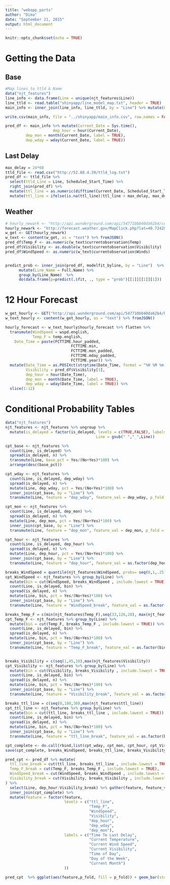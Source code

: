 ```yaml
---
title: "webapp_parts"
author: "Dima"
date: "September 21, 2015"
output: html_document
---
```


```r
knitr::opts_chunk$set(echo = TRUE)
```

# Getting the Data  
## Base
```r
#Map lines to ttld & Name
data("njt_features")
line_info <- data.frame(Line = unique(njt_features$Line))
line_ttld <- read.table("shinyapp/line_model_map.txt", header = TRUE)
main_info <- inner_join(line_info, line_ttld, by = "Line") %>% mutate(Line = gsub(" ","_",Line))

write.csv(main_info, file = "../shinyapp/main_info.csv", row.names = FALSE)
```

```r
pred_df <- main_info %>% mutate(Current_Date = Sys.time(),
                     dep_hour = hour(Current_Date),
         dep_mon = month(Current_Date, label = TRUE),
         dep_wday = wday(Current_Date, label = TRUE))
```

## Last Delay 
```r
max_delay = 24*60
ttld_file <- read.csv("http://52.88.4.39/ttld_log.txt")
pred_df <- ttld_file %>% 
  select(ttld_Line = Line, Scheduled_Start_Time) %>% 
  right_join(pred_df) %>% 
  mutate(ttl_line = as.numeric(difftime(Current_Date, Scheduled_Start_Time, units = "mins"))) %>% 
  mutate(ttl_line = ifelse(is.na(ttl_line)|ttl_line > max_delay, max_delay, ttl_line))

```


## Weather  

```r
# hourly_newark <- "http://api.wunderground.com/api/547710b840da62b4/conditions/q/NJ/Newark.json"
hourly_newark <- "http://forecast.weather.gov/MapClick.php?lat=40.7242&lon=-74.1726&FcstType=json"
w_get <- GET(hourly_newark)
w_text <- content(w_get, as = "text") %>% fromJSON()
pred_df$Temp_F <- as.numeric(w_text$currentobservation$Temp)
pred_df$Visibility <- as.double(w_text$currentobservation$Visibility)
pred_df$WindSpeed <- as.numeric(w_text$currentobservation$Winds)



```

```r
predict_prob <- inner_join(pred_df, modelfit_byline, by = "Line")  %>%
      mutate(Line_Name = Full.Name) %>%
      group_by(Line_Name)  %>%
      do(data.frame(p=predict(.$fit, ., type = "prob")[[1]][[1]][1]))
```

# 12 Hour Forecast  
```r
w_get_hourly <- GET("http://api.wunderground.com/api/547710b840da62b4/hourly/q/NJ/Newark.json")
w_text_hourly <- content(w_get_hourly, as = "text") %>% fromJSON()

hourly_forecast <- w_text_hourly$hourly_forecast %>% flatten %>% 
  transmute(WindSpeed = wspd.english,
            Temp_F = temp.english,
    Date_Time = paste(FCTTIME.hour_padded, 
                             FCTTIME.min, 
                             FCTTIME.mon_padded, 
                             FCTTIME.mday_padded, 
                             FCTTIME.year)) %>%
  mutate(Date_Time = as.POSIXct(strptime(Date_Time, format = "%H %M %m %d %Y")),
         Visibility = pred_df$Visibility[1],
         dep_hour = hour(Date_Time),
         dep_mon = month(Date_Time, label = TRUE),
         dep_wday = wday(Date_Time, label = TRUE)) %>% 
  slice(1:12)
```


# Conditional Probability Tables  
```r
data("njt_features")
njt_features <- njt_features %>% ungroup %>% 
  mutate(is_delayed = factor(is_delayed, levels = c(TRUE,FALSE), labels = c("Yes","No")),
                                        Line = gsub(" ","_",Line))
```



```r
cpt_base <- njt_features %>% 
  count(Line, is_delayed) %>% 
  spread(is_delayed, n) %>%
  transmute(Line, base_pct = Yes/(No+Yes)*100) %>%
  arrange(desc(base_pct))

```


```r

cpt_wday <- njt_features %>% 
  count(Line, is_delayed, dep_wday) %>% 
  spread(is_delayed, n) %>%
  mutate(Line, dep_wday, pct = Yes/(No+Yes)*100) %>% 
  inner_join(cpt_base, by = "Line") %>% 
  transmute(Line, feature = "dep_wday", feature_val = dep_wday, p_fold = log2(pct/base_pct))

cpt_mon <- njt_features %>% 
  count(Line, is_delayed, dep_mon) %>% 
  spread(is_delayed, n) %>%
  mutate(Line, dep_mon, pct = Yes/(No+Yes)*100) %>% 
  inner_join(cpt_base, by = "Line") %>% 
  transmute(Line, feature = "dep_mon", feature_val = dep_mon, p_fold = log2(pct/base_pct))

cpt_hour <- njt_features %>% 
  count(Line, is_delayed, dep_hour) %>% 
  spread(is_delayed, n) %>%
  mutate(Line, dep_hour, pct = Yes/(No+Yes)*100) %>% 
  inner_join(cpt_base, by = "Line") %>% 
  transmute(Line, feature = "dep_hour", feature_val = as.factor(dep_hour), p_fold = log2(pct/base_pct))
```


```r
breaks_WindSpeed = quantile(njt_features$WindSpeed, probs= seq(0,1,.25))
cpt_WindSpeed <- njt_features %>% group_by(Line) %>%
  mutate(bin = cut(WindSpeed, breaks_WindSpeed , include.lowest = TRUE)) %>% 
  count(Line, is_delayed, bin) %>% 
  spread(is_delayed, n) %>%
  mutate(Line, bin, pct = Yes/(No+Yes)*100) %>% 
  inner_join(cpt_base, by = "Line") %>% 
  transmute(Line, feature = "WindSpeed_break", feature_val = as.factor(bin), p_fold = log2(pct/base_pct))

breaks_Temp_F = c(min(njt_features$Temp_F),seq(33,126,20), max(njt_features$Temp_F))
cpt_Temp_F <- njt_features %>% group_by(Line) %>%
  mutate(bin = cut(Temp_F, breaks_Temp_F , include.lowest = TRUE)) %>% 
  count(Line, is_delayed, bin) %>% 
  spread(is_delayed, n) %>%
  mutate(Line, bin, pct = Yes/(No+Yes)*100) %>% 
  inner_join(cpt_base, by = "Line") %>% 
  transmute(Line, feature = "Temp_F_break", feature_val = as.factor(bin), p_fold = log2(pct/base_pct))


breaks_Visibility = c(seq(1,45,10),max(njt_features$Visibility))
cpt_Visibility <- njt_features %>% group_by(Line) %>%
  mutate(bin = cut(Visibility, breaks_Visibility , include.lowest = TRUE)) %>% 
  count(Line, is_delayed, bin) %>% 
  spread(is_delayed, n) %>%
  mutate(Line, bin, pct = Yes/(No+Yes)*100) %>% 
  inner_join(cpt_base, by = "Line") %>% 
  transmute(Line, feature = "Visibility_break", feature_val = as.factor(bin), p_fold = log2(pct/base_pct))
```

```r
breaks_ttl_line = c(seq(0,180,30),max(njt_features$ttl_line))
cpt_ttl_line <- njt_features %>% group_by(Line) %>%
  mutate(bin = cut(ttl_line, breaks_ttl_line , include.lowest = TRUE)) %>% 
  count(Line, is_delayed, bin) %>% 
  spread(is_delayed, n) %>%
  mutate(Line, bin, pct = Yes/(No+Yes)*100) %>% 
  inner_join(cpt_base, by = "Line") %>% 
  transmute(Line, feature = "ttl_line_break", feature_val = as.factor(bin), p_fold = log2(pct/base_pct))
```



```r
cpt_complete <- do.call(rbind,list(cpt_wday, cpt_mon, cpt_hour, cpt_Visibility, cpt_Temp_F, cpt_WindSpeed, cpt_ttl_line))
save(cpt_complete, breaks_WindSpeed, breaks_ttl_line, breaks_Visibility, breaks_Temp_F,  file="shinyapp/cpt_complete.rda")
```


```r
pred_cpt <- pred_df %>% mutate(
  ttl_line_break = cut(ttl_line, breaks_ttl_line , include.lowest = TRUE),
  Temp_F_break = cut(Temp_F, breaks_Temp_F , include.lowest = TRUE),
  WindSpeed_break = cut(WindSpeed, breaks_WindSpeed , include.lowest = TRUE),
  Visibility_break = cut(Visibility, breaks_Visibility , include.lowest = TRUE)
) %>% 
  select(Line, dep_hour:Visibility_break) %>% gather(feature, feature_val, -Line, -ttl_line:-WindSpeed) %>% 
  inner_join(cpt_complete) %>% 
  mutate(feature = factor(feature, 
                          levels = c("ttl_line",
                                     "Temp_F", 
                                     "WindSpeed",
                                     "Visibility", 
                                     "dep_hour",
                                     "dep_wday",
                                     "dep_mon"),
                          labels = c("Time To Last Delay",
                                     "Current Temperature",
                                     "Current Wind Speed",
                                     "Current Visibility",
                                     "Time of Day",
                                     "Day of the Week",
                                     "Current Month")
                          ))
```

```r
pred_cpt  %>% ggplot(aes(feature,p_fold, fill = p_fold)) + geom_bar(stat = "identity") + facet_wrap(~Line, ncol = 3) + coord_flip() + theme_minimal() + scale_fill_gradient2(low = "blue", mid = "black", high = "red", midpoint = 0) + ylim(-1,1)
```

